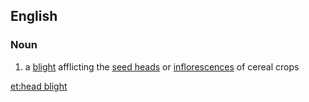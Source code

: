==English==

===Noun===
{{en-noun|head=[[head]] [[blight]]}}

# {{context|agriculture}} a [[blight]] afflicting the [[seed head]]s or [[inflorescence]]s of cereal crops

[[et:head blight]]